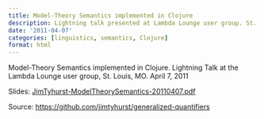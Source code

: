 ```yaml
---
title: Model-Theory Semantics implemented in Clojure
description: Lightning talk presented at Lambda Lounge user group. St. Louis, MO. April 7, 2011.
date: '2011-04-07'
categories: [linguistics, semantics, Clojure]
format: html
---
```


Model-Theory Semantics implemented in Clojure.
Lightning Talk at the Lambda Lounge user group, St. Louis, MO.
April 7, 2011

Slides: [JimTyhurst-ModelTheorySemantics-20110407.pdf](./JimTyhurst-ModelTheorySemantics-20110407.pdf)

Source: [https://github.com/jimtyhurst/generalized-quantifiers](https://github.com/jimtyhurst/generalized-quantifiers)
